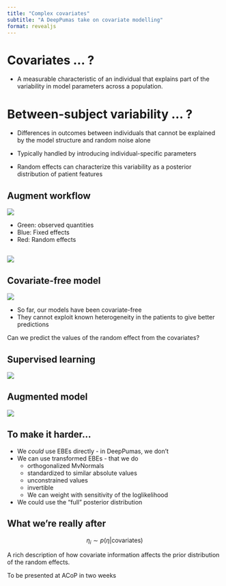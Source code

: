 ```yaml
---
title: "Complex covariates"
subtitle: "A DeepPumas take on covariate modelling"
format: revealjs
---
```


# Covariates ... ?

- A measurable characteristic of an individual that explains part of the variability in model parameters across a population.

# Between-subject variability ... ?

- Differences in outcomes between individuals that cannot be explained by the model structure and random noise alone

- Typically handled by introducing individual-specific parameters

- Random effects can characterize this variability as a posterior distribution of patient features

## Augment workflow

![](images/aug1.png)

- Green: observed quantities
- Blue: Fixed effects
- Red: Random effects

##
![](images/aug2.png)

## Covariate-free model
![](images/aug3.png)

- So far, our models have been covariate-free
- They cannot exploit known heterogeneity in the patients to give better predictions

Can we predict the values of the random effect from the covariates?

## Supervised learning
![](images/aug4.png)


## Augmented model

![](images/aug5.png)

## To make it harder...

- We *could* use EBEs directly - in DeepPumas, we don't
- We can use transformed EBEs - that we do
    - orthogonalized MvNormals
    - standardized to similar absolute values
    - unconstrained values
    - invertible
    - We can weight with sensitivity of the loglikelihood
- We could use the "full" posterior distribution

## What we're really after

$$
\eta_i \sim p(\eta | \text{covariates})
$$

A rich description of how covariate information affects the prior distribution of the random effects.

To be presented at ACoP in two weeks